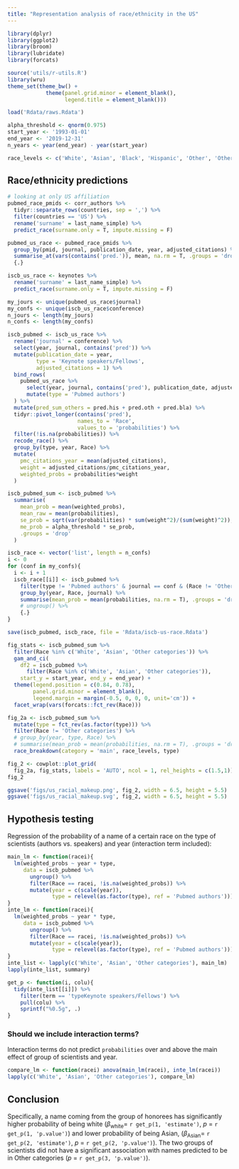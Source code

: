 ```yaml
---
title: "Representation analysis of race/ethnicity in the US"
---
```



```r
library(dplyr)
library(ggplot2)
library(broom)
library(lubridate)
library(forcats)

source('utils/r-utils.R')
library(wru)
theme_set(theme_bw() + 
            theme(panel.grid.minor = element_blank(),
                  legend.title = element_blank()))

load('Rdata/raws.Rdata')

alpha_threshold <- qnorm(0.975)
start_year <- '1993-01-01'
end_year <- '2019-12-31'
n_years <- year(end_year) - year(start_year)

race_levels <- c('White', 'Asian', 'Black', 'Hispanic', 'Other', 'Other categories')
```

## Race/ethnicity predictions

```r
# looking at only US affiliation
pubmed_race_pmids <- corr_authors %>% 
  tidyr::separate_rows(countries, sep = ',') %>% 
  filter(countries == 'US') %>%
  rename('surname' = last_name_simple) %>% 
  predict_race(surname.only = T, impute.missing = F) 

pubmed_us_race <- pubmed_race_pmids %>% 
  group_by(pmid, journal, publication_date, year, adjusted_citations) %>% 
  summarise_at(vars(contains('pred.')), mean, na.rm = T, .groups = 'drop') %>% 
  {.}

iscb_us_race <- keynotes %>%
  rename('surname' = last_name_simple) %>%
  predict_race(surname.only = T, impute.missing = F)

my_jours <- unique(pubmed_us_race$journal)
my_confs <- unique(iscb_us_race$conference)
n_jours <- length(my_jours)
n_confs <- length(my_confs)
```


```r
iscb_pubmed <- iscb_us_race %>%
  rename('journal' = conference) %>% 
  select(year, journal, contains('pred')) %>%
  mutate(publication_date = year,
         type = 'Keynote speakers/Fellows',
         adjusted_citations = 1) %>%
  bind_rows(
    pubmed_us_race %>%
      select(year, journal, contains('pred'), publication_date, adjusted_citations) %>%
      mutate(type = 'Pubmed authors')
  ) %>%
  mutate(pred_sum_others = pred.his + pred.oth + pred.bla) %>% 
  tidyr::pivot_longer(contains('pred'),
                      names_to = 'Race',
                      values_to = 'probabilities') %>%
  filter(!is.na(probabilities)) %>% 
  recode_race() %>%
  group_by(type, year, Race) %>%
  mutate(
    pmc_citations_year = mean(adjusted_citations),
    weight = adjusted_citations/pmc_citations_year,
    weighted_probs = probabilities*weight
  )

iscb_pubmed_sum <- iscb_pubmed %>% 
  summarise(
    mean_prob = mean(weighted_probs),
    mean_raw = mean(probabilities),
    se_prob = sqrt(var(probabilities) * sum(weight^2)/(sum(weight)^2)),
    me_prob = alpha_threshold * se_prob,
    .groups = 'drop'
  )
```

```r
iscb_race <- vector('list', length = n_confs)
i <- 0
for (conf in my_confs){
  i <- i + 1
  iscb_race[[i]] <- iscb_pubmed %>%
    filter(type != 'Pubmed authors' & journal == conf & (Race != 'Other categories')) %>%
    group_by(year, Race, journal) %>%
    summarise(mean_prob = mean(probabilities, na.rm = T), .groups = 'drop') %>%
    # ungroup() %>% 
    {.}
}
```

```r
save(iscb_pubmed, iscb_race, file = 'Rdata/iscb-us-race.Rdata')
```

```r
fig_stats <- iscb_pubmed_sum %>% 
  filter(Race %in% c('White', 'Asian', 'Other categories')) %>% 
  gam_and_ci(
    df2 = iscb_pubmed %>% 
      filter(Race %in% c('White', 'Asian', 'Other categories')),
    start_y = start_year, end_y = end_year) + 
  theme(legend.position = c(0.84, 0.78),
        panel.grid.minor = element_blank(),
        legend.margin = margin(-0.5, 0, 0, 0, unit='cm')) +
  facet_wrap(vars(forcats::fct_rev(Race)))

fig_2a <- iscb_pubmed_sum %>%
  mutate(type = fct_rev(as.factor(type))) %>% 
  filter(Race != 'Other categories') %>%
  # group_by(year, type, Race) %>%
  # summarise(mean_prob = mean(probabilities, na.rm = T), .groups = 'drop') %>%
  race_breakdown(category = 'main', race_levels, type)

fig_2 <- cowplot::plot_grid(
  fig_2a, fig_stats, labels = 'AUTO', ncol = 1, rel_heights = c(1.5,1))
fig_2

ggsave('figs/us_racial_makeup.png', fig_2, width = 6.5, height = 5.5)
ggsave('figs/us_racial_makeup.svg', fig_2, width = 6.5, height = 5.5)
```

## Hypothesis testing

Regression of the probability of a name of a certain race on the type of scientists (authors vs. speakers) and year (interaction term included):

```r
main_lm <- function(racei){
  lm(weighted_probs ~ year + type, 
     data = iscb_pubmed %>% 
       ungroup() %>% 
       filter(Race == racei, !is.na(weighted_probs)) %>% 
       mutate(year = c(scale(year)),
              type = relevel(as.factor(type), ref = 'Pubmed authors')))
}
inte_lm <- function(racei){
  lm(weighted_probs ~ year * type, 
     data = iscb_pubmed %>% 
       ungroup() %>% 
       filter(Race == racei, !is.na(weighted_probs)) %>% 
       mutate(year = c(scale(year)),
              type = relevel(as.factor(type), ref = 'Pubmed authors')))
}
inte_list <- lapply(c('White', 'Asian', 'Other categories'), main_lm)
lapply(inte_list, summary)
```

```r
get_p <- function(i, colu){
  tidy(inte_list[[i]]) %>% 
    filter(term == 'typeKeynote speakers/Fellows') %>% 
    pull(colu) %>% 
    sprintf("%0.5g", .)
}
```

### Should we include interaction terms?

Interaction terms do not predict `probabilities` over and above the main effect of group of scientists and year.
```r
compare_lm <- function(racei) anova(main_lm(racei), inte_lm(racei))
lapply(c('White', 'Asian', 'Other categories'), compare_lm)
```

## Conclusion

Specifically, a name coming from the group of honorees has significantly higher probability of being white ($\beta_\textrm{white} =$ `r get_p(1, 'estimate')`, _p_ = `r get_p(1, 'p.value')`) and lower probability of being Asian, ($\beta_\textrm{Asian} =$ `r get_p(2, 'estimate')`, _p_ = `r get_p(2, 'p.value')`).
The two groups of scientists did not have a significant association with names predicted to be in Other categories (_p_ = `r get_p(3, 'p.value')`).

